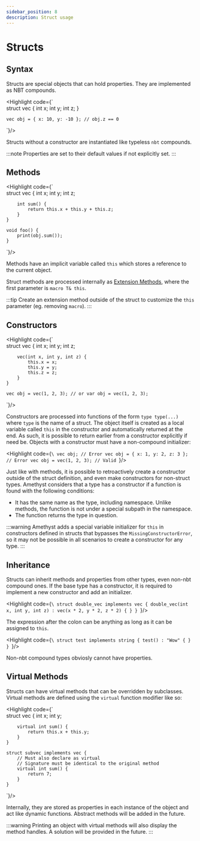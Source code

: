 ```yaml
---
sidebar_position: 8
description: Struct usage
---
```



# Structs

## Syntax

Structs are special objects that can hold properties. They are implemented as NBT compounds.

<Highlight code={`\
    struct vec {
        int x;
        int y;
        int z;
    }

    vec obj = { x: 10, y: -10 }; // obj.z == 0
`}/>

Structs without a constructor are instantiated like typeless `nbt` compounds.

:::note
Properties are set to their default values if not explicitly set.
:::

## Methods

<Highlight code={`\
    struct vec {
        int x;
        int y;
        int z;

        int sum() {
            return this.x + this.y + this.z;
        }
    }

    void foo() {
        print(obj.sum());
    }
`}/>

Methods have an implicit variable called `this` which stores a reference to the current object.

Struct methods are processed internally as [Extension Methods](./extension-methods.mdx), where the first parameter is `macro T& this`.

:::tip
Create an extension method outside of the struct to customize the `this` parameter (eg. removing `macro`).
:::

## Constructors

<Highlight code={`\
    struct vec {
        int x;
        int y;
        int z;

        vec(int x, int y, int z) {
            this.x = x;
            this.y = y;
            this.z = z;
        }
    }

    vec obj = vec(1, 2, 3); // or var obj = vec(1, 2, 3);
`}/>

Constructors are processed into functions of the form `type type(...)` where `type` is the name of a struct. The object itself is created as a local variable called `this` in the constructor and automatically returned at the end. As such, it is possible to return earlier from a constructor explicitly if need be. Objects with a constructor must have a non-compound initializer:

<Highlight code={`\
    vec obj; // Error
    vec obj = { x: 1, y: 2, z: 3 }; // Error
    vec obj = vec(1, 2, 3); // Valid
`}/>

Just like with methods, it is possible to retroactively create a constructor outside of the struct definition, and even make constructors for non-struct types. Amethyst considers that a type has a constructor if a function is found with the following conditions:

* It has the same name as the type, including namespace. Unlike methods, the function is not under a special subpath in the namespace.
* The function returns the type in question.

:::warning
Amethyst adds a special variable initializer for `this` in constructors defined in structs that bypasses the `MissingConstructorError`, so it may not be possible in all scenarios to create a constructor for any type.
:::

## Inheritance

Structs can inherit methods and properties from other types, even non-nbt compound ones. If the base type has a constructor, it is required to implement a new constructor and add an initializer.

<Highlight code={`\
    struct double_vec implements vec {
        double_vec(int x, int y, int z) : vec(x * 2, y * 2, z * 2) { }
    }
`}/>

The expression after the colon can be anything as long as it can be assigned to `this`.

<Highlight code={`\
    struct test implements string {
        test() : "Wow" { }
    }
`}/>

Non-nbt compound types obviosly cannot have properties.

## Virtual Methods

Structs can have virtual methods that can be overridden by subclasses. Virtual methods are defined using the `virtual` function modifier like so:

<Highlight code={`\
    struct vec {
        int x;
        int y;

        virtual int sum() {
            return this.x + this.y;
        }
    }

    struct subvec implements vec {
        // Must also declare as virtual
        // Signature must be identical to the original method
        virtual int sum() {
            return 7;
        }
    }
`}/>

Internally, they are stored as properties in each instance of the object and act like dynamic functions. Abstract methods will be added in the future.

:::warning
Printing an object with virtual methods will also display the method handles. A solution will be provided in the future.
:::
